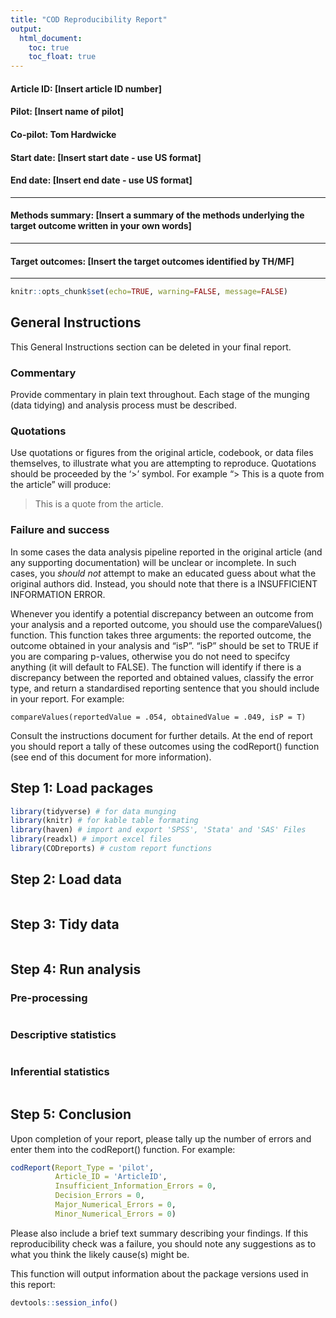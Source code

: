 ```yaml
---
title: "COD Reproducibility Report"
output:
  html_document:
    toc: true
    toc_float: true
---
```


#### Article ID: [Insert article ID number]
#### Pilot: [Insert name of pilot]
#### Co-pilot: Tom Hardwicke  
#### Start date: [Insert start date - use US format]
#### End date: [Insert end date - use US format]   

-------

#### Methods summary: [Insert a summary of the methods underlying the target outcome written in your own words]

------

#### Target outcomes: [Insert the target outcomes identified by TH/MF]  

------

```r
knitr::opts_chunk$set(echo=TRUE, warning=FALSE, message=FALSE)
```

## General Instructions
This General Instructions section can be deleted in your final report.

### Commentary
Provide commentary in plain text throughout. Each stage of the munging (data tidying) and analysis process must be described.

### Quotations
Use quotations or figures from the original article, codebook, or data files themselves, to illustrate what you are attempting to reproduce. Quotations should be proceeded by the '>' symbol. For example "> This is a quote from the article" will produce:

> This is a quote from the article.

### Failure and success

In some cases the data analysis pipeline reported in the original article (and any supporting documentation) will be unclear or incomplete. In such cases, you *should not* attempt to make an educated guess about what the original authors did. Instead, you should note that there is a INSUFFICIENT INFORMATION ERROR.

Whenever you identify a potential discrepancy between an outcome from your analysis and a reported outcome, you should use the compareValues() function. This function takes three arguments: the reported outcome, the outcome obtained in your analysis and "isP". "isP" should be set to TRUE if you are comparing p-values, otherwise you do not need to specifcy anything (it will default to FALSE). The function will identify if there is a discrepancy between the reported and obtained values, classify the error type, and return a standardised reporting sentence that you should include in your report. For example:

```{}
compareValues(reportedValue = .054, obtainedValue = .049, isP = T)
```

Consult the instructions document for further details. At the end of report you should report a tally of these outcomes using the codReport() function (see end of this document for more information).
 
## Step 1: Load packages

```r
library(tidyverse) # for data munging
library(knitr) # for kable table formating
library(haven) # import and export 'SPSS', 'Stata' and 'SAS' Files
library(readxl) # import excel files
library(CODreports) # custom report functions
```

## Step 2: Load data

```r
```

## Step 3: Tidy data

```r
```

## Step 4: Run analysis

### Pre-processing

```r
```

### Descriptive statistics

```r
```

### Inferential statistics

```r
```

## Step 5: Conclusion

Upon completion of your report, please tally up the number of errors and enter them into the codReport() function. For example:

```r
codReport(Report_Type = 'pilot',
          Article_ID = 'ArticleID', 
          Insufficient_Information_Errors = 0,
          Decision_Errors = 0, 
          Major_Numerical_Errors = 0, 
          Minor_Numerical_Errors = 0)
```

Please also include a brief text summary describing your findings. If this reproducibility check was a failure, you should note any suggestions as to what you think the likely cause(s) might be.

This function will output information about the package versions used in this report:

```r
devtools::session_info()
```
